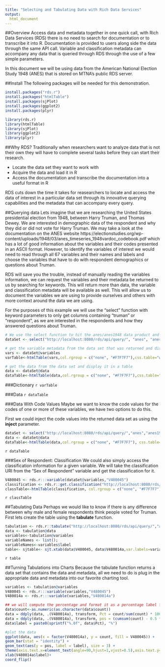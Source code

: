 ```yaml
---
title: "Selecting and Tabulating Data with Rich Data Services"
output:
  html_document
---
```


##Overview
Access data and metadata together in one quick call, with Rich Data Services (RDS) there is no need to search for documentation or to transcribe it into R. Documentation is provided to users along side the data through the same API call. Variable and classification metadata can accompany any data that is queried through RDS through the use of a few simple parameters.

In this document we will be using data from the American National Election Study 1948 (ANES) that is stored on MTNA's public RDS server. 

##Install
The following packages will be needed for this demonstration.
```r
install.packages("rds.r")
install.packages("htmlTable")
install.packages(sjPlot)
install.packages(ggplot2)
install.packages(plyr)
```
```r
library(rds.r)
library(htmlTable)
library(sjPlot)
library(ggplot2)
library(plyr)
```

##Why RDS?
Traditionally when researchers want to analyze data that is not their own they will have to complete several tasks before they can start their research. 

* Locate the data set they want to work with
* Acquire the data and load it in R
* Access the documentation and transcribe the documentation into a useful format in R

RDS cuts down the time it takes for reasearchers to locate and access the data of interest in a particular data set through its innovative querying capabilities and the metadata that can accompany every query.

##Querying data
Lets imagine that we are researching the United States presidential election from 1948, between Harry Truman, and Thomas Dewey. We are interested in demographic data of the respondent and why they did or did not vote for Harry Truman. We may take a look at the documentation on the ANES website https://electionstudies.org/wp-content/uploads/1948/03/anes_timeseries_1948vardoc_codebook.pdf which has a lot of good information about the variables and their codes presented in an ASCII format. However, to identify the variables of interest we would need to read through all 67 variables and their names and labels and choose the variables that have to do with respondent demographics or questions about Truman.

RDS will save you the trouble, instead of manually reading the variables information, we can request the variables and their metadata be returned to us by searching for keywords. This will return more than data, the variable and classification metadata will be available as well. This will allow us to document the variables we are using to provide ourselves and others with more context around the data we are using. 

For the purposes of this example we will use the "select" function with keyword parameters to only get columns containing "truman" or "respondent", as we are interested in the respondents and how they answered questions about Truman.
```r
# We use the select function to hit the anes/anes1948 data product and look for cols with the keywords truman and respondent. Metadata is set to true so we can see the variables metadata, and we set row limit to 10 to keep this example short.
dataSet <- select("http://localhost:8080/rds/api/query/", "anes", "anes1948", cols="$truman,$respondent", metadata=TRUE, rowLimit=10, autoPage=FALSE)

# get the variable metadata from the data set that was returned and display it in a table.
vars <- dataSet@variables
varTable<-htmlTable(vars,col.rgroup = c("none", "#F7F7F7"),css.table="width: 100%; ", css.cell = "padding-left: 2%; padding-right: 2%; font-family:\"Helvetica Neue\",Helvetica,Arial,sans-serif; font-size:14px", rnames=FALSE)

# get the data from the data set and display it in a table
data <- dataSet@data
dataTable<-htmlTable(data,col.rgroup = c("none", "#F7F7F7"),css.table="width: 100%;", css.cell = "padding-left: 2%; padding-right: 2%;font-family:\"Helvetica Neue\",Helvetica,Arial,sans-serif; font-size:14px", rnames=FALSE)
```
###Dictionary
`r varTable`

###Data
`r dataTable`

###Data With Code Values
Maybe we want to know the code values for the codes of one or more of these variables, we have two options to do this. 

First we could inject the code values into the returned data set as using the **inject** parameter.
```r
dataSet <- select("http://localhost:8080/rds/api/query/","anes","anes1948", cols="$respondent", rowLimit = 10, metadata = TRUE, inject=TRUE)
data <- dataSet@data
dataTable<-htmlTable(data,col.rgroup = c("none", "#F7F7F7"), css.table="width: 100%;",css.cell = " font-family:\"Helvetica Neue\",Helvetica,Arial,sans-serif; font-size:14px", rnames=FALSE)
```
`r dataTable`

###Sex of Respondent: Classification
We could also simply access the classification information for a given variable. We will take the classification URI from the "Sex of Respondent" variable and get the classification for it. 
```r
V480045 <- rds.r:::variable(dataSet@variables,"V480045")
classification <- rds.r::get.classification("http://localhost:8080/rds/api/catalog/","anes","anes1948",class.id="V480045")
classTable<-htmlTable(classification, col.rgroup = c("none", "#F7F7F7"),css.table="width: 100%;", rnames=FALSE)
```
`r classTable`

##Tabulating Data
Perhaps we would like to know if there is any difference between why male and female respondents think people voted for Truman. First lets create the table using the **tabulate** function.
```r
tabulation <- rds.r::tabulate("http://localhost:8080/rds/api/query/","anes","anes1948", metadata=TRUE,dimensions="V480045,V480014a", inject=TRUE)
data <- tabulation@data
variables<-tabulation@variables
variableNames <- list();
variableNames<-variables$label
table<- sjtable<- sjt.xtab(data$V480045, data$V480014a,var.labels=variableNames)

```
`r table`

##Turning Tabulations into Charts
Because the tabulate function returns a data set that contains the data and metadata, all we need to do is plug in the appropriate data and metadata into our favorite charting tool. 
```r
variables <- tabulation@variables
V480045 <- rds.r:::variable(variables,"V480045")
V480014a <- rds.r:::variable(variables,"V480014a")

## we will compute the percentage and format it as a percentage label for the chart
data$count<-as.numeric(as.character(data$count))
data = ddply(data, .(V480014a), transform, Pct = count/sum(count) * 100)
data = ddply(data, .(V480014a), transform, pos = (cumsum(count) - 0.5 * count))
data$label = paste0(sprintf("%.0f", data$Pct), "%")

#plot the data
ggplot(data, aes(x = factor(V480014a), y = count, fill = V480045)) +
geom_bar(stat = "identity") +
geom_text(aes(y = pos, label = label), size = 3) +
theme(axis.text.x=element_text(angle=90,hjust=1,vjust=0.5),axis.text.y=element_text(size=12), legend.position="top")+
xlab(V480014a$label)+
coord_flip()
```

<br/><br/><br/><br/>
